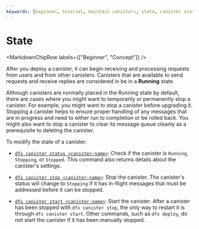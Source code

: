 ```yaml
---
keywords: [beginner, tutorial, maintain canisters, state, canister state]
---
```



# State

<MarkdownChipRow labels={["Beginner", "Concept"]} />



After you deploy a <GlossaryTooltip>canister</GlossaryTooltip>, it can begin receiving and processing requests from users and from other canisters. Canisters that are available to send requests and receive replies are considered in be in a **Running** state.

Although canisters are normally placed in the Running state by default, there are cases where you might want to temporarily or permanently stop a canister. For example, you might want to stop a canister before upgrading it. Stopping a canister helps to ensure proper handling of any messages that are in progress and need to either run to completion or be rolled back. You might also want to stop a canister to clear its message queue cleanly as a prerequisite to deleting the canister.

To modify the state of a canister:

- [`dfx canister status <canister-name>`](/docs/current/developer-docs/developer-tools/cli-tools/cli-reference/dfx-canister#dfx-canister-status): Check if the canister is `Running`, `Stopping`, or `Stopped`. This command also returns details about the canister's settings.

- [`dfx canister stop <canister-name>`](/docs/current/developer-docs/developer-tools/cli-tools/cli-reference/dfx-canister#dfx-canister-stop): Stop the canister. The canister's status will change to `Stopping` if it has in-flight messages that must be addressed before it can be stopped.

- [`dfx canister start <canister-name>`](/docs/current/developer-docs/developer-tools/cli-tools/cli-reference/dfx-canister#dfx-canister-start): Start the canister. After a canister has been stopped with `dfx canister stop`, the only way to restart it is through `dfx canister start`. Other commands, such as `dfx deploy`, do not start the canister if it has been manually stopped.
